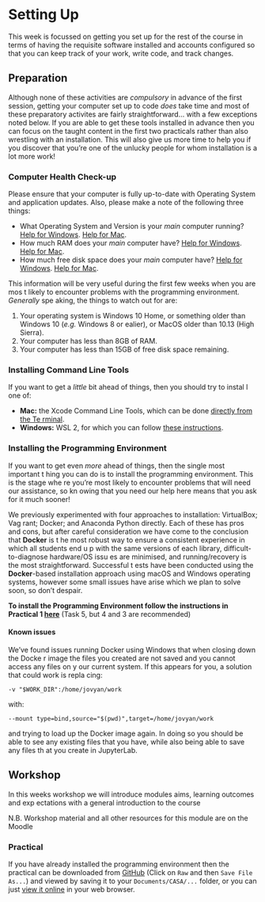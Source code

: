 # Setting Up

This week is focussed on getting you set up for the rest of the course in terms of having the requisite software installed and accounts configured so that you can keep track of your work, write code, and track changes.

## Preparation

Although none of these activities are *compulsory* in advance of the first session, getting your computer set up to code *does* take time and most of these preparatory activites are fairly straightforward... with a few exceptions noted below. If you are able to get these tools installed in advance then you can focus on the taught content in the first two practicals rather than also wrestling with an installation. This will also give us more time to help you if you discover that you're one of the unlucky people for whom installation is a lot more work!

### Computer Health Check-up

Please ensure that your computer is fully up-to-date with Operating System and application updates. Also, please make a note of the following three things:

- What Operating System and Version is your _main_ computer running? [Help for Windows](https://support.microsoft.com/en-gb/help/13443/windows-which-version-am-i-running). [Help for Mac](https://support.apple.com/en-gb/HT201260).
- How much RAM does your _main_ computer have? [Help for Windows](https://www.howtogeek.com/435644/how-to-see-how-much-ram-is-in-your-pc-and-its-speed/). [Help
for Mac](https://www.macworld.co.uk/how-to/mac/much-ram-need-more-3793418/).
- How much free disk space does your _main_ computer have? [Help for Windows](ht
tps://www.lifewire.com/how-to-check-free-hard-drive-space-in-windows-2619187). [
Help for Mac](https://www.macworld.com/article/2972775/how-to-check-a-mac-free-h
ard-drive-space.html).

This information will be very useful during the first few weeks when you are mos
t likely to encounter problems with the programming environment. *Generally* spe
aking, the things to watch out for are:

1. Your operating system is Windows 10 Home, or something older than Windows 10
(*e.g.* Windows 8 or ealier), or MacOS older than 10.13 (High Sierra).
2. Your computer has less than 8GB of RAM.
3. Your computer has less than 15GB of free disk space remaining.

### Installing Command Line Tools

If you want to get a *little* bit ahead of things, then you should try to instal
l one of:

- **Mac:** the Xcode Command Line Tools, which can be done [directly from the Te
rminal](https://osxdaily.com/2014/02/12/install-command-line-tools-mac-os-x/).
- **Windows:** WSL 2, for which you can follow [these instructions](https://www.
digitalocean.com/community/tutorials/how-to-install-the-windows-subsystem-for-li
nux-2-on-microsoft-windows-10).

### Installing the Programming Environment

If you want to get even *more* ahead of things, then the single most important t
hing you can do is to install the programming environment. This is the stage whe
re you're most likely to encounter problems that will need our assistance, so kn
owing that you need our help here means that you ask for it much sooner!

We previously experimented with four approaches to installation: VirtualBox; Vag
rant; Docker; and Anaconda Python directly. Each of these has pros and cons, but
 after careful consideration we have come to the conclusion that **Docker** is t
he most robust way to ensure a consistent experience in which all students end u
p with the same versions of each library, difficult-to-diagnose hardware/OS issu
es are minimised, and running/recovery is the most straightforward. Successful t
ests have been conducted using the **Docker**-based installation approach using
macOS and Windows operating systems, however some small issues have arise which
we plan to solve soon, so don't despair.

__To install the Programming Environment follow the instructions in Practical 1
[here](https://github.com/jreades/fsds/blob/master/practicals/Practical-01-Getti
ng_Started.ipynb)__ (Task 5, but 4 and 3 are recommended)

#### Known issues

We've found issues running Docker using Windows that when closing down the Docke
r image the files you created are not saved and you cannot access any files on y
our current system. If this appears for you, a solution that could work is repla
cing:

`-v "$WORK_DIR":/home/jovyan/work`

with:

`--mount type=bind,source="$(pwd)",target=/home/jovyan/work`

and trying to load up the Docker image again. In doing so you should be able to
see any existing files that you have, while also being able to save any files th
at you create in JupyterLab.

## Workshop

In this weeks workshop we will introduce modules aims, learning outcomes and exp
ectations with a general introduction to the course

N.B. Workshop material and all other resources for this module are on the Moodle

### Practical

If you have already installed the programming environment then the practical can
 be downloaded from [GitHub](https://github.com/jreades/i2p/blob/master/practica
ls/Practical-01-Getting_Started.ipynb) (Click on `Raw` and then `Save File As...
`) and viewed by saving it to your `Documents/CASA/...` folder, or you can just
[view it online](https://github.com/jreades/i2p/blob/master/practicals/Practical
-01-Getting_Started.ipynb) in your web browser.

